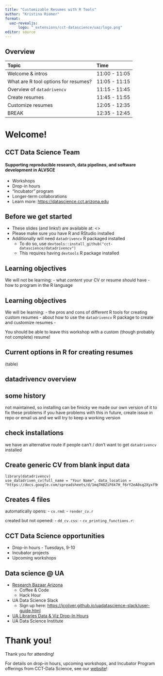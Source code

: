 ```yaml
---
title: "Customizable Resumes with R Tools"
author: "Kristina Riemer"
format: 
  uaz-revealjs:
      logo: "_extensions/cct-datascience/uaz/logo.png"
editor: source
---
```


## Overview {.smaller}

| Topic                                | Time          |
|:-------------------------------------|:--------------|
| Welcome & intros                     | 11:00 - 11:05 |
| What are R tool options for resumes? | 11:05 - 11:15 |
| Overview of `datadrivencv`           | 11:15 - 11:45 |
| Create resumes                       | 11:45 - 11:55 |
| Customize resumes                    | 12:05 - 12:35 |
| BREAK                                | 12:35 - 12:45 |

# Welcome!

## CCT Data Science Team

#### Supporting reproducible research, data pipelines, and software development in ALVSCE

::: incremental
-   Workshops
-   Drop-in hours
-   "Incubator" program
-   Longer-term collaborations
-   Learn more: <https://datascience.cct.arizona.edu>
:::

## Before we get started {.smaller}

::: incremental
-   These slides (and links!) are available at: \<\>
-   Please make sure you have R and RStudio installed
- Additionally will need `datadrivencv` R packaged installed
  - To do so, use `devtools::install_github("cct-datascience/datadrivencv")`
  - This requires having `devtools` R package installed
:::

## Learning objectives

::: incremental
We will not be learning: 
- what *content* your CV or resume should have
- how to program in the R language

:::

## Learning objectives

::: incremental
We will be learning: 
- the pros and cons of different R tools for creating custom resumes
- about how to use the `datadrivencv` R package to create and customize resumes
- 

You should be able to leave this workshop with a custom (though probably not complete) resume!


:::


## Current options in R for creating resumes

(table)

## datadrivencv overview

## some history

not maintained, so installing can be finicky
we made our own version of it to fix these problems
if you have problems with this in future, create issue in repo or email us and we will try to keep a working version

## check installations

we have an alternative route if people can't / don't want to get `datadrivencv` installed

## Create generic CV from blank input data

```
library(datadrivencv)
use_datadriven_cv(full_name = "Your Name", data_location = "https://docs.google.com/spreadsheets/d/1mq7H8ZiF6k7H_f6rY2eA0sq2Xyxf9msmXv3LPsvSYoo/edit#gid=1730172225")
```

## Creates 4 files

::: incremental
automatically opens: 
- `cv.rmd`: 
- `render_cv.r`

created but not opened: 
- `dd_cv.css`: 
- `cv_printing_functions.r`: 
:::

## CCT Data Science opportunities

::: incremental
-   Drop-in hours - Tuesdays, 9-10
-   Incubator projects
-   Upcoming workshops
:::

## Data science \@ UA

::: incremental
-   [Research Bazaar Arizona](https://researchbazaar.arizona.edu/)
    -   Coffee & Code
    -   Hack Hour
-   UA Data Science Slack
    -   Sign up here: <https://jcoliver.github.io/uadatascience-slack/user-guide.html>
-   [UA Libraries Data & Viz Drop-In Hours](https://libcal.library.arizona.edu/event/10712327?_gl=1*23qnh9*_ga*MTcwMzYxNDQwNC4xNjk4MTYyODA2*_ga_7PV3540XS3*MTcwMTgwODgyNy44My4xLjE3MDE4MDk0OTUuMjkuMC4w)
-   UA Data Science Institute
:::

# Thank you!

Thank you for attending!

For details on drop-in hours, upcoming workshops, and Incubator Program offerings from CCT-Data Science, see our [website](https://datascience.cct.arizona.edu)!

